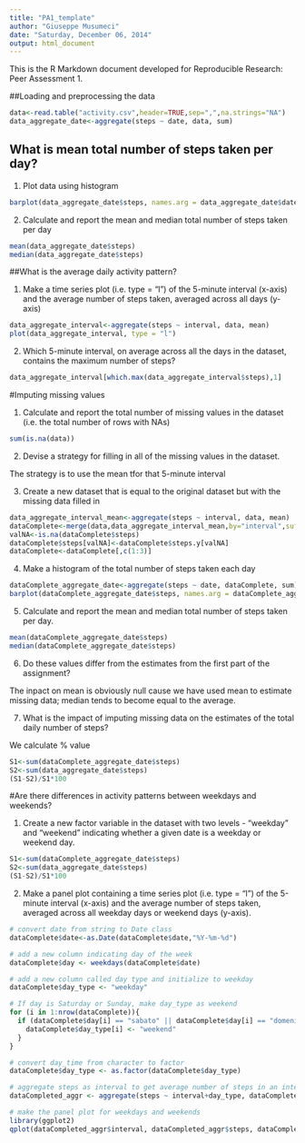```yaml
---
title: "PA1_template"
author: "Giuseppe Musumeci"
date: "Saturday, December 06, 2014"
output: html_document
---
```


This is the R Markdown document developed for Reproducible Research: Peer Assessment 1.

##Loading and preprocessing the data

```r
data<-read.table("activity.csv",header=TRUE,sep=",",na.strings="NA")
data_aggregate_date<-aggregate(steps ~ date, data, sum)
```
## What is mean total number of steps taken per day?
1.  Plot data using histogram

```r
barplot(data_aggregate_date$steps, names.arg = data_aggregate_date$date, xlab = "date", ylab = "steps",col = "lightblue")
```

2.  Calculate and report the mean and median total number of steps taken per day

```r
mean(data_aggregate_date$steps)
median(data_aggregate_date$steps)
```

##What is the average daily activity pattern?

1.  Make a time series plot (i.e. type = "l") of the 5-minute interval (x-axis) and the average number of steps taken, averaged across all days (y-axis)

```r
data_aggregate_interval<-aggregate(steps ~ interval, data, mean)
plot(data_aggregate_interval, type = "l")
```

2.  Which 5-minute interval, on average across all the days in the dataset, contains the maximum number of steps?

```r
data_aggregate_interval[which.max(data_aggregate_interval$steps),1]
```

#Imputing missing values

1.  Calculate and report the total number of missing values in the dataset (i.e. the total number of rows with NAs)

```r
sum(is.na(data))
```
2.  Devise a strategy for filling in all of the missing values in the dataset. 

The strategy is to use the mean tfor that 5-minute interval


3.  Create a new dataset that is equal to the original dataset but with the             missing data filled in

```r
data_aggregate_interval_mean<-aggregate(steps ~ interval, data, mean)
dataComplete<-merge(data,data_aggregate_interval_mean,by="interval",suffix=c("",".y"))
valNA<-is.na(dataComplete$steps)
dataComplete$steps[valNA]<-dataComplete$steps.y[valNA]
dataComplete<-dataComplete[,c(1:3)]
```
4.  Make a histogram of the total number of steps taken each day 

```r
dataComplete_aggregate_date<-aggregate(steps ~ date, dataComplete, sum)
barplot(dataComplete_aggregate_date$steps, names.arg = dataComplete_aggregate_date$date, xlab = "date", ylab = "steps",col = "lightblue")
```

5.  Calculate and report the mean and median total number of steps taken per day. 

```r
mean(dataComplete_aggregate_date$steps)
median(dataComplete_aggregate_date$steps)
```

6.  Do these values differ from the estimates from the first part of the assignment? 

The inpact on mean is obviously null cause we have used mean to estimate missing data;  median tends to become equal to the average.


7.  What is the impact of imputing missing data on the estimates of the total daily number of steps?

We calculate % value
```r
S1<-sum(dataComplete_aggregate_date$steps)
S2<-sum(data_aggregate_date$steps)
(S1-S2)/S1*100                                                                      
```

#Are there differences in activity patterns between weekdays and weekends?

1.  Create a new factor variable in the dataset with two levels - "weekday" and "weekend" indicating whether a given date is a weekday or weekend day.
```r
S1<-sum(dataComplete_aggregate_date$steps)
S2<-sum(data_aggregate_date$steps)
(S1-S2)/S1*100                                                                      
```


2.  Make a panel plot containing a time series plot (i.e. type = "l") of the 5-minute interval (x-axis) and the average number of steps taken, averaged across all weekday days or weekend days (y-axis).

```r
# convert date from string to Date class
dataComplete$date<-as.Date(dataComplete$date,"%Y-%m-%d")

# add a new column indicating day of the week
dataComplete$day <- weekdays(dataComplete$date)

# add a new column called day type and initialize to weekday
dataComplete$day_type <- "weekday"

# If day is Saturday or Sunday, make day_type as weekend
for (i in 1:nrow(dataComplete)){
  if (dataComplete$day[i] == "sabato" || dataComplete$day[i] == "domenica"){
    dataComplete$day_type[i] <- "weekend"
  }
}

# convert day_time from character to factor
dataComplete$day_type <- as.factor(dataComplete$day_type)

# aggregate steps as interval to get average number of steps in an interval across all days
dataCompleted_aggr <- aggregate(steps ~ interval+day_type, dataComplete, mean)

# make the panel plot for weekdays and weekends
library(ggplot2)
qplot(dataCompleted_aggr$interval, dataCompleted_aggr$steps, dataCompleted_aggr, color=dataCompleted_aggr$day_type,geom=c("line","point"),xlab="Number of steps", ylab="Interval")+theme(legend.title=element_blank())

```